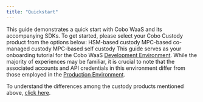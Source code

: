 ```yaml
---
title: "Quickstart"
---
```

This guide demonstrates a quick start with Cobo WaaS and its accompanying SDKs. To get started, please select your Cobo Custody product from the options below:
<CardGroup cols={3}>
  <Card title="Full Custody" icon="link" href="full-custody-quick-start">HSM-based custody</Card>
  <Card title="MPC Co-managed Custody" icon="link" href="mpc-quick-start">MPC-based co-managed custody</Card>
  <Card title="MPC Lite Custody" icon="link" href="mpc-lite-quick-start">MPC-based self custody</Card>
</CardGroup>
This guide serves as your onboarding tutorial for the Cobo WaaS [Development Environment](https://home.dev.cobo.com/). While the majority of experiences may be familiar, it is crucial to note that the associated accounts and API credentials in this environment differ from those employed in the [Production Environment](https://home.custody.cobo.com/).

To understand the differences among the custody products mentioned above, [click here](https://www.cobo.com/post/how-to-choose-cobo-custody-solutions). 
